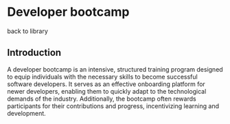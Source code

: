 
# Developer bootcamp

<Link className="underline text-blue-500" href="/library">back to library</Link>

## Introduction
A developer bootcamp is an intensive, structured training program designed to equip individuals with the necessary skills to become successful software developers. It serves as an effective onboarding platform for newer developers, enabling them to quickly adapt to the technological demands of the industry. Additionally, the bootcamp often rewards participants for their contributions and progress, incentivizing learning and development.